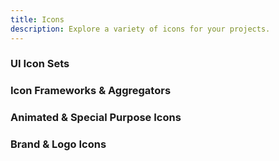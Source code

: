 ```yaml
---
title: Icons
description: Explore a variety of icons for your projects.
---
```


### UI Icon Sets

<Cards>
  <CustomCard 
    title="Bootstrap Icons"
    description="Official open source SVG icon library for Bootstrap."
    href="https://icons.getbootstrap.com/"
    icon="/resources/icons/bootstrap.svg"
  />
  <CustomCard 
    title="CSS ICON"
    description="Pure CSS icon set, no dependencies. Grab-and-go icons."
    href="https://cssicon.space/"
  />
  <CustomCard 
    title="Eva Icons"
    description="480+ delightful icons for web and mobile. SVG, PNG, Web Font, Sketch. Open source."
    href="https://akveo.github.io/eva-icons"
  />
  <CustomCard 
    title="Feather Icons"
    description="Simply beautiful open source icons. 24x24 grid, consistent and readable."
    href="https://feathericons.com/"
    icon="/resources/icons/feathericons.png"
  />
  <CustomCard 
    title="Flaticons"
    description="1,400+ vector icons in SVG, PSD, PNG, EPS, and icon font."
    href="https://www.flaticon.com/"
    icon="/resources/icons/flaticons.png"
  />
  <CustomCard 
    title="Font Awesome"
    description="The internet’s icon library + toolkit. Open-source, always free."
    href="https://fontawesome.com"
    icon="/resources/icons/fontawesome.svg"
  />
  <CustomCard 
    title="Google Icons"
    description="Material Symbols: 2,500+ icons, many design variants."
    href="https://fonts.google.com/icons"
    icon="/resources/icons/googleicons.svg"
  />
  <CustomCard 
    title="Heroicons"
    description="MIT open source interface icons for web and app development."
    href="https://heroicons.dev/"
    icon="/resources/icons/heroicons.svg"
  />
  <CustomCard 
    title="Hugeicons"
    description="40,000+ icons, 9 styles. Figma, React, Font, and more. Fully customizable."
    href="https://hugeicons.com/"
    icon="/resources/icons/hugeicons.png"
  />
  <CustomCard 
    title="Iconoir"
    description="Massive open source icon library. SVG, Font, React, Figma, and more."
    href="https://iconoir.com/"
    icon="/resources/icons/iconoir.png"
  />
  <CustomCard 
    title="Icon Scout"
    description="9M+ free/premium vector icons, illustrations, 3D, Lottie."
    href="https://iconscout.com/"
    icon="/resources/icons/iconscout.png"
  />
  <CustomCard 
    title="Lucide"
    description="Beautiful & consistent icon toolkit made by the community."
    href="https://lucide.dev/icons/"
    icon="/resources/icons/lucide.svg"
  />
  <CustomCard 
    title="Line Icons"
    description="8,400+ SVG UI icons. Download in SVG, Web Font, Figma, React, PNG & more."
    href="https://lineicons.com/icons/"
    icon="/resources/icons/line-icons.png"
  />
  <CustomCard 
    title="Noun Project"
    description="Diverse collection of 5M+ free icons and stock photos. SVG, PNG."
    href="https://thenounproject.com/"
    icon="/resources/icons/nounproject.png"
  />
  <CustomCard 
    title="Phosphor Icons"
    description="Flexible icon family for interfaces, diagrams, presentations, and more."
    href="https://phosphoricons.com/"
    icon="/resources/icons/phosphoricons.png"
  />
  <CustomCard 
    title="Remix Icon"
    description="Open source neutral style system symbols. Free for personal and commercial use."
    href="https://remixicon.com/"
    icon="/resources/icons/remixicon.png"
  />
  <CustomCard 
    title="Streamline"
    description="Innovative and harmonious icon sets by 8 icon designer rebels."
    href="https://www.streamlinehq.com/"
    icon="/resources/icons/streamline.png"
  />
  <CustomCard 
    title="SVGmix"
    description="Thousands of free SVG icons, vector collections & brand logos."
    href="https://svgmix.com"
    icon="/resources/icons/svgmix.svg"
  />
  <CustomCard 
    title="Tabler Icons"
    description="5,400+ free and open source SVG icons. Customizable size, color, stroke."
    href="https://tabler.io/icons"
    icon="/resources/icons/tabler.png"
  />
  <CustomCard 
    title="Untitled UI"
    description="Beautiful, consistent, and neutral icon library for modern UI design."
    href="https://www.untitledui.com/icons"
    icon="/resources/icons/untitledui.png"
  />
</Cards>

### Icon Frameworks & Aggregators

<Cards>
  <CustomCard 
    title="Iconify"
    description="All popular icon sets, one framework."
    href="https://iconify.design/"
    icon="/resources/icons/iconify.png"
  />
</Cards>

### Animated & Special Purpose Icons

<Cards>
  <CustomCard 
    title="pqoqubbw/icons"
    description="Beautifully crafted animated icons."
    href="https://icons.pqoqubbw.dev/"
    icon="/resources/icons/pqoqubbw.png"
  />
  <CustomCard 
    title="ICONSVG"
    description="Simple tool to find, customize and generate SVG icons."
    href="https://iconsvg.xyz/"
    icon="/resources/icons/iconsvg.png"
  />
  <CustomCard 
    title="Isocons"
    description="Carefully crafted isometric icons."
    href="https://www.isocons.app/"
    icon="/resources/icons/isocons.png"
  />
</Cards>

### Brand & Logo Icons

<Cards>
  <CustomCard 
    title="Browser Logos"
    description="High resolution web browser logos."
    href="https://github.com/alrra/browser-logos#readme"
  />
  <CustomCard 
    title="Dev Icon"
    description="All logos representing development languages and tools in one font."
    href="https://devicon.dev/"
    icon="/resources/icons/dev-icon.png"
  />
  <CustomCard 
    title="Simple Icons"
    description="3,100+ free SVG icons for popular brands."
    href="https://simpleicons.org/"
    icon="/resources/icons/simpleicons.svg"
  />
  <CustomCard 
    title="Vector Logo Zone"
    description="Gorgeous SVG logos, perfect for your README or credits page."
    href="https://www.vectorlogo.zone/"
    icon="/resources/icons/vectorlogo.svg"
  />
</Cards>
